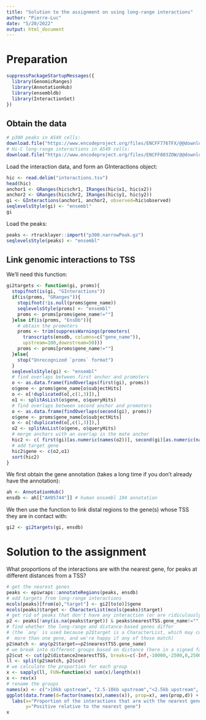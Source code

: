 ```yaml
---
title: "Solution to the assignment on using long-range interactions"
author: "Pierre-Luc"
date: "5/20/2022"
output: html_document
---
```


# Preparation

```r
suppressPackageStartupMessages({
  library(GenomicRanges)
  library(AnnotationHub)
  library(ensembldb)
  library(InteractionSet)
})
```

## Obtain the data

```r
# p300 peaks in A549 cells:
download.file("https://www.encodeproject.org/files/ENCFF776TFX/@@download/ENCFF776TFX.bed.gz", "p300.narrowPeak.gz")
# Hi-C long-range interactions in A549 cells:
download.file("https://www.encodeproject.org/files/ENCFF803ZOW/@@download/ENCFF803ZOW.tsv", "interactions.tsv")
```

Load the interaction data, and form an GInteractions object:

```r
hic <- read.delim("interactions.tsv")
head(hic)
anchor1 <- GRanges(hic$chr1, IRanges(hic$x1, hic$x2))
anchor2 <- GRanges(hic$chr2, IRanges(hic$y1, hic$y2))
gi <- GInteractions(anchor1, anchor2, observed=hic$observed)
seqlevelsStyle(gi) <- "ensembl"
gi
```

Load the peaks:

```r
peaks <- rtracklayer::import("p300.narrowPeak.gz")
seqlevelsStyle(peaks) <- "ensembl"
```

## Link genomic interactions to TSS

We'll need this function:

```r
gi2targets <- function(gi, proms){
  stopifnot(is(gi, "GInteractions"))
  if(is(proms, "GRanges")){
    stopifnot(!is.null(proms$gene_name))
    seqlevelsStyle(proms) <- "ensembl"
    proms <- proms[proms$gene_name!=""]
  }else if(is(proms, "EnsDb")){
    # obtain the promoters
    proms <- trim(suppressWarnings(promoters(
      transcripts(ensdb, columns=c("gene_name")),
      upstream=100,downstream=50)))
    proms <- proms[proms$gene_name!=""]
  }else{
    stop("Unrecognized `proms` format")
  }
  seqlevelsStyle(gi) <- "ensembl"
  # find overlaps between first anchor and promoters
  o <- as.data.frame(findOverlaps(first(gi), proms))
  o$gene <- proms$gene_name[o$subjectHits]
  o <- o[!duplicated(o[,c(1,3)]),]
  o1 <- splitAsList(o$gene, o$queryHits)
  # find overlaps between second anchor and promoters
  o <- as.data.frame(findOverlaps(second(gi), proms))
  o$gene <- proms$gene_name[o$subjectHits]
  o <- o[!duplicated(o[,c(1,3)]),]
  o2 <- splitAsList(o$gene, o$queryHits)
  # merge anchors with an overlap in the mate anchor
  hic2 <- c( first(gi)[as.numeric(names(o2))], second(gi)[as.numeric(names(o1))] )
  # add target gene
  hic2$gene <- c(o2,o1)
  sort(hic2)
}
```

We first obtain the gene annotation (takes a long time if you don't already have the annotation):

```r
ah <- AnnotationHub()
ensdb <- ah[["AH95744"]] # human ensembl 104 annotation
```
We then use the function to link distal regions to the gene(s) whose TSS they are in contact with:

```r
gi2 <- gi2targets(gi, ensdb)

```

# Solution to the assignment

What proportions of the interactions are with the nearest gene, for peaks at different distances from a TSS?

```r
# get the nearest genes
peaks <- epiwraps::annotateRegions(peaks, ensdb)
# add targets from long-range interactions
mcols(peaks)[from(o),"target"] <- gi2[to(o)]$gene
mcols(peaks)$target <- CharacterList(mcols(peaks)$target)
# get rid of peaks that don't have any interaction (or are ridiculously far from any TSS)
p2 <- peaks[!any(is.na(peaks$target)) & peaks$nearestTSS.gene_name!="",]
# find whether the long-range and distance-based genes differ
# (the `any` is used because p2$target is a CharacterList, which may contain 
#  more than one gene, and we're happy if any of those match)
p2$match <- any(p2$target==p2$nearestTSS.gene_name)
# we break into different groups based on distance (here in a signed fashion)
p2$cut <- cut(p2$distance2nearestTSS, breaks=c(-Inf,-10000,-2500,0,2500,10000,Inf))
ll <- split(p2$match, p2$cut)
# we calculate the proportion for each group
x <- sapply(ll, FUN=function(x) sum(x)/length(x))
x <- rev(x)
# rename the groups
names(x) <- c(">10kb upstream", "2.5-10kb upstream","<2.5kb upstream", "<2.5kb downstream", "2.5-10kb downstream", ">10kb downstream")
ggplot(data.frame(d=factor(names(x),names(x)), prop=x), aes(prop,d)) + geom_col() +
  labs(x="Proportion of the interactions that are with the nearest gene",
       y="Positive relative to the nearest gene")
x
```
